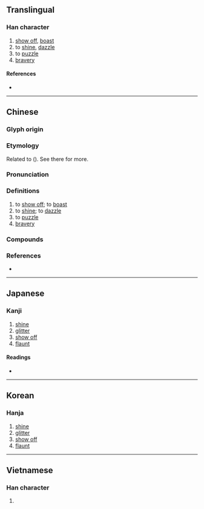 {{character info}}
==Translingual==

===Han character===
{{Han char|rn=86|rad=火|as=05|sn=9|four=90832|canj=FYVI|ids=⿰火玄}}

# [[show off]], [[boast]]
# to [[shine]], [[dazzle]]
# to [[puzzle]]
# [[bravery]]

====References====
* {{Han ref|kx=0668.190|dkj=18948|dj=1077.200|hdz=32197.010|uh=70AB|ud=28843|bh=ACAF|bd=44207}}

----

==Chinese==
{{zh-forms|alt=眩,衒}}

===Glyph origin===
{{Han etym}}

===Etymology===
Related to {{och-l|熒}} ({{zh-ref|Schuessler, 2007}}). See there for more.

===Pronunciation===
{{zh-pron
|m=xuàn
|c=jyun6,jyun4
|mn=hiân/hiān
|mn-t=hiang5/hiêng5
|mn-t_note=hiang5 - Shantou, Jieyang, Chenghai, Chaoyang; hiêng5 - Chaozhou
|mc=y
|oc=y
|cat=v,n
}}

===Definitions===
{{zh-hanzi}}

# to [[show off]]; to [[boast]]
# to [[shine]]; to [[dazzle]]
# to [[puzzle]]
# [[bravery]]

===Compounds===
{{zh-der|炫耀|炫示|炫目|炫鬻|炫晝縞夜|炫異爭奇|炫惑|傾炫|炫伐|炫冶|炫博|炫名|炫奇|炫奇會|炫妝|炫學|炫巧|炫巧鬥妍|炫异|炫弄|炫彩|炫晃|炫曜|炫服|炫沄|炫炫|炫然|炫煌|炫熀|炫熿|炫燿|炫玉賈石|炫異|炫紅|炫罔|炫美|炫色|炫裝|炫視|炫赫|炫轉|炫辭|炫金|炫露|炫飾|炫麗|矜炫|耀炫|自炫|誇炫|變炫無窮|赫炫|逞炫|震炫|駭炫}}

===References===
* {{R:yue:mfccd}}

----

==Japanese==

===Kanji===
{{ja-kanji|grade=|rs=火05}}

# [[shine]]
# [[glitter]]
# [[show off]]
# [[flaunt]]

====Readings====
* {{ja-readings|on=けん,げん|kun=かがやく}}

----

==Korean==

===Hanja===
{{ko-hanja|현}}

# [[shine]]
# [[glitter]]
# [[show off]]
# [[flaunt]]

----

==Vietnamese==

===Han character===
{{vi-readings|rs=火05| hanviet = huyễn}}

# {{rfdef|vi|sort=火05}}

{{cln|vi|Han tu}}